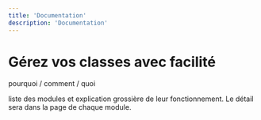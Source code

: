 ```yaml
---
title: 'Documentation'
description: 'Documentation'
---
```


# Gérez vos classes avec facilité

pourquoi / comment / quoi

liste des modules et explication grossière de leur fonctionnement.
Le détail sera dans la page de chaque module.
